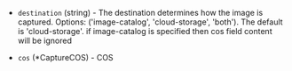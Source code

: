 <!-- Code generated from the comments of the Capture struct in builder/powervs/common/run_config.go; DO NOT EDIT MANUALLY -->

- `destination` (string) - The destination determines how the image is captured. Options: ('image-catalog', 'cloud-storage', 'both'). The default is 'cloud-storage'.
  if image-catalog is specified then cos field content will be ignored

- `cos` (\*CaptureCOS) - COS

<!-- End of code generated from the comments of the Capture struct in builder/powervs/common/run_config.go; -->
